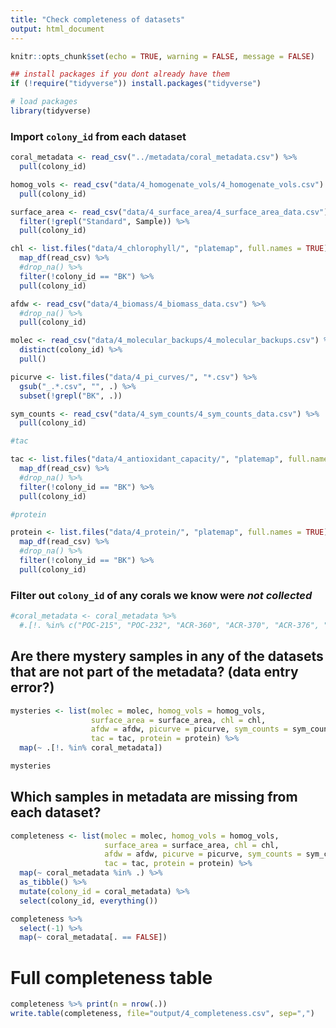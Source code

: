 ```yaml
---
title: "Check completeness of datasets"
output: html_document
---
```


```r
knitr::opts_chunk$set(echo = TRUE, warning = FALSE, message = FALSE)

## install packages if you dont already have them
if (!require("tidyverse")) install.packages("tidyverse")

# load packages
library(tidyverse)
```

### Import `colony_id` from each dataset
```r
coral_metadata <- read_csv("../metadata/coral_metadata.csv") %>% 
  pull(colony_id)

homog_vols <- read_csv("data/4_homogenate_vols/4_homogenate_vols.csv") %>% 
  pull(colony_id)

surface_area <- read_csv("data/4_surface_area/4_surface_area_data.csv") %>% 
  filter(!grepl("Standard", Sample)) %>%
  pull(colony_id)

chl <- list.files("data/4_chlorophyll/", "platemap", full.names = TRUE) %>%
  map_df(read_csv) %>%
  #drop_na() %>%
  filter(!colony_id == "BK") %>%
  pull(colony_id)

afdw <- read_csv("data/4_biomass/4_biomass_data.csv") %>%
  #drop_na() %>%
  pull(colony_id)

molec <- read_csv("data/4_molecular_backups/4_molecular_backups.csv") %>%
  distinct(colony_id) %>%
  pull()

picurve <- list.files("data/4_pi_curves/", "*.csv") %>%
  gsub("_.*.csv", "", .) %>%
  subset(!grepl("BK", .))

sym_counts <- read_csv("data/4_sym_counts/4_sym_counts_data.csv") %>%
  pull(colony_id)

#tac

tac <- list.files("data/4_antioxidant_capacity/", "platemap", full.names = TRUE) %>%
  map_df(read_csv) %>%
  #drop_na() %>%
  filter(!colony_id == "BK") %>%
  pull(colony_id)

#protein

protein <- list.files("data/4_protein/", "platemap", full.names = TRUE) %>%
  map_df(read_csv) %>%
  #drop_na() %>%
  filter(!colony_id == "BK") %>%
  pull(colony_id)

```

### Filter out `colony_id` of any corals we know were *not collected*
```r
#coral_metadata <- coral_metadata %>%
  #.[!. %in% c("POC-215", "POC-232", "ACR-360", "ACR-370", "ACR-376", "ACR-178", "ACR-347")]
```

## Are there mystery samples in any of the datasets that are not part of the metadata? (data entry error?)
```r
mysteries <- list(molec = molec, homog_vols = homog_vols, 
                  surface_area = surface_area, chl = chl, 
                  afdw = afdw, picurve = picurve, sym_counts = sym_counts, 
                  tac = tac, protein = protein) %>%
  map(~ .[!. %in% coral_metadata])

mysteries
```

## Which samples in metadata are missing from each dataset?
```r
completeness <- list(molec = molec, homog_vols = homog_vols, 
                     surface_area = surface_area, chl = chl, 
                     afdw = afdw, picurve = picurve, sym_counts = sym_counts, 
                     tac = tac, protein = protein) %>%
  map(~ coral_metadata %in% .) %>%
  as_tibble() %>%
  mutate(colony_id = coral_metadata) %>%
  select(colony_id, everything())

completeness %>%
  select(-1) %>%
  map(~ coral_metadata[. == FALSE])
```

# Full completeness table
```r
completeness %>% print(n = nrow(.))
write.table(completeness, file="output/4_completeness.csv", sep=",")
```


